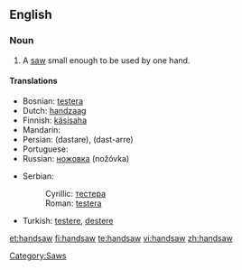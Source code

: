 ==English==

===Noun===
{{en-noun}}

# A [[saw]] small enough to be used by one hand.

====Translations====
{{trans-top|saw small enough to be used by one hand}}
* Bosnian: [[testera]] {{f}}
* Dutch: [[handzaag]]
* Finnish: [[käsisaha]]
* Mandarin: {{t|zh|手锯 |sc=Hani}}
* Persian: {{fa-Arab|[[دستره]]}} (dastare), {{fa-Arab|[[دست اره]]}} (dast-arre)
* Portuguese: {{t|pt|serrote}}
* Russian: [[ножовка]] (nožóvka) {{f}}
{{trans-mid}}
* Serbian:
*: Cyrillic: [[тестера]] {{f}}
*: Roman: [[testera]] {{f}}
* Turkish: [[testere]], [[destere]]
{{trans-bottom}}

[[Category:Saws]]

[[et:handsaw]]
[[fi:handsaw]]
[[te:handsaw]]
[[vi:handsaw]]
[[zh:handsaw]]